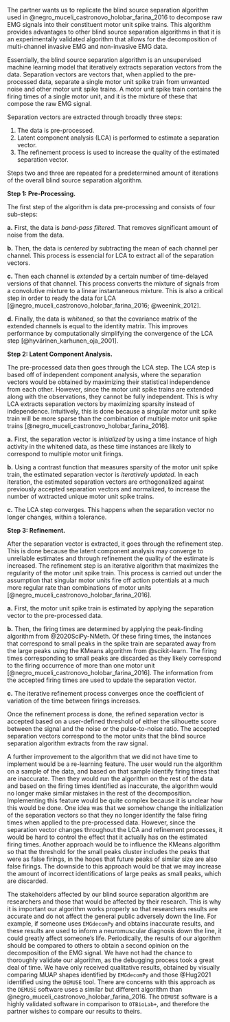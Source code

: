 The partner wants us to replicate the blind source separation algorithm used in @negro_muceli_castronovo_holobar_farina_2016 to decompose raw EMG signals into their constituent motor unit spike trains. This algorithm provides advantages to other blind source separation algorithms in that it is an experimentally validated algorithm that allows for the decomposition of multi-channel invasive EMG and non-invasive EMG data.

Essentially, the blind source separation algorithm is an unsupervised machine learning model that iteratively extracts separation vectors from the data. Separation vectors are vectors that, when applied to the pre-processed data, separate a single motor unit spike train from unwanted noise and other motor unit spike trains. A motor unit spike train contains the firing times of a single motor unit, and it is the mixture of these that compose the raw EMG signal.

Separation vectors are extracted through broadly three steps:

1.  The data is pre-processed.
2.  Latent component analysis (LCA) is performed to estimate a separation vector.
3.  The refinement process is used to increase the quality of the estimated separation vector.

Steps two and three are repeated for a predetermined amount of iterations of the overall blind source separation algorithm.

**Step 1: Pre-Processing.**

The first step of the algorithm is data pre-processing and consists of four sub-steps:

**a.** First, the data is *band-pass filtered.* That removes significant amount of noise from the data.

**b.** Then, the data is *centered* by subtracting the mean of each channel per channel. This process is essencial for LCA to extract all of the separation vectors.

**c.** Then each channel is *extended* by a certain number of time-delayed versions of that channel. This process converts the mixture of signals from a convolutive mixture to a linear instantaneous mixture. This is also a critical step in order to ready the data for LCA [@negro_muceli_castronovo_holobar_farina_2016; @weenink_2012].

**d.** Finally, the data is *whitened*, so that the covariance matrix of the extended channels is equal to the identity matrix. This improves performance by computationally simplifying the convergence of the LCA step [@hyvärinen_karhunen_oja_2001].

**Step 2: Latent Component Analysis.**

The pre-processed data then goes through the LCA step. The LCA step is based off of independent component analysis, where the separation vectors would be obtained by maximizing their statistical independence from each other. However, since the motor unit spike trains are extended along with the observations, they cannot be fully independent. This is why LCA extracts separation vectors by maximizing sparsity instead of independence. Intuitively, this is done because a singular motor unit spike train will be more sparse than the combination of multiple motor unit spike trains [@negro_muceli_castronovo_holobar_farina_2016].

**a.** First, the separation vector is *initialized* by using a time instance of high activity in the whitened data, as these time instances are likely to correspond to multiple motor unit firings.

**b.** Using a contrast function that measures sparsity of the motor unit spike train, the estimated separation vector is *iteratively updated*. In each iteration, the estimated separation vectors are orthogonalized against previously accepted separation vectors and normalized, to increase the number of wxtracted unique motor unit spike trains.

**c.** The LCA step converges. This happens when the separation vector no longer changes, within a tolerance.

**Step 3: Refinement.**

After the separation vector is extracted, it goes through the refinement step. This is done because the latent component analysis may converge to unreliable estimates and through refinement the quality of the estimate is increased. The refinement step is an iterative algorithm that maximizes the regularity of the motor unit spike train. This process is carried out under the assumption that singular motor units fire off action potentials at a much more regular rate than combinations of motor units [@negro_muceli_castronovo_holobar_farina_2016].

**a.** First, the motor unit spike train is estimated by applying the separation vector to the pre-processed data.

**b.** Then, the firing times are determined by applying the peak-finding algorithm from @2020SciPy-NMeth. Of these firing times, the instances that correspond to small peaks in the spike train are separated away from the large peaks using the KMeans algorithm from @scikit-learn. The firing times corresponding to small peaks are discarded as they likely correspond to the firing occurrence of more than one motor unit [@negro_muceli_castronovo_holobar_farina_2016]. The information from the accepted firing times are used to update the separation vector.

**c.** The iterative refinement process converges once the coefficient of variation of the time between firings increases.

Once the refinement process is done, the refined separation vector is accepted based on a user-defined threshold of either the silhouette score between the signal and the noise or the pulse-to-noise ratio. The accepted separation vectors correspond to the motor units that the blind source separation algorithm extracts from the raw signal.

A further improvement to the algorithm that we did not have time to implement would be a re-learning feature. The user would run the algorithm on a sample of the data, and based on that sample identify firing times that are inaccurate. Then they would run the algorithm on the rest of the data and based on the firing times identified as inaccurate, the algorithm would no longer make similar mistakes in the rest of the decomposition. Implementing this feature would be quite complex because it is unclear how this would be done. One idea was that we somehow change the initialization of the separation vectors so that they no longer identify the false firing times when applied to the pre-processed data. However, since the separation vector changes throughout the LCA and refinement processes, it would be hard to control the effect that it actually has on the estimated firing times. Another approach would be to influence the KMeans algorithm so that the threshold for the small peaks cluster includes the peaks that were as false firings, in the hopes that future peaks of similar size are also false firings. The downside to this approach would be that we may increase the amount of incorrect identifications of large peaks as small peaks, which are discarded.

The stakeholders affected by our blind source separation algorithm are researchers and those that would be affected by their research. This is why it is important our algorithm works properly so that researchers results are accurate and do not affect the general public adversely down the line. For example, if someone uses `EMGdecomPy` and obtains inaccurate results, and these results are used to inform a neuromuscular diagnosis down the line, it could greatly affect someone's life. Periodically, the results of our algorithm should be compared to others to obtain a second opinion on the decomposition of the EMG signal. We have not had the chance to thoroughly validate our algorithm, as the debugging process took a great deal of time. We have only received qualitative results, obtained by visually comparing MUAP shapes identified by `EMGdecomPy` and those @Hug2021 identified using the `DEMUSE` tool. There are concerns with this approach as the `DEMUSE` software uses a similar but different algorithm than @negro_muceli_castronovo_holobar_farina_2016. The `DEMUSE` software is a highly validated software in comparison to `OTBioLab+`, and therefore the partner wishes to compare our results to theirs.
